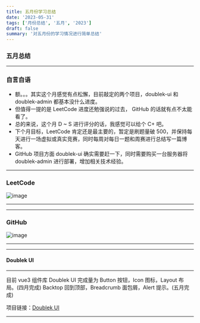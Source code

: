 ```yaml
---
title: 五月份学习总结
date: '2023-05-31'
tags: ['月份总结', '五月', '2023']
draft: false
summary: '对五月份的学习情况进行简单总结'
---
```


### 五月总结

---

### 自言自语

- 额。。。其实这个月感觉有点松懈，目前敲定的两个项目，doublek-ui 和 doublek-admin 都基本没什么进度。
- 但值得一提的是 LeetCode 进度还勉强说的过去， GitHub 的话就有点不太能看了。
- 总的来说，这个月 D ~ S 进行评分的话，我感觉可以给个 C+ 吧。
- 下个月目标，LeetCode 肯定还是最主要的，暂定是刷题量破 500，并保持每天进行一场虚拟或真实竞赛，同时每周对每日一题和周赛进行总结写一篇博客。
- GitHub 项目方面 doublek-ui 确实需要赶一下，同时需要购买一台服务器将 doublek-admin 进行部署，增加相关技术经验。

---

### LeetCode

![image](/static/images/summary/May-2023-LeetCode.png)

---

---

### GitHub

![image](/static/images/summary/May-2023-GitHub.png)

---

---

#### Doublek UI

---

目前 vue3 组件库 Doublek UI 完成量为 Button 按钮，Icon 图标，Layout 布局。(四月完成)
Backtop 回到顶部，Breadcrumb 面包屑，Alert 提示。(五月完成)

项目链接：[Doublek UI](https://doublek-ui.netlify.app/)

---
